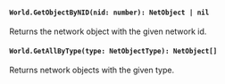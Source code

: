#### `World.GetObjectByNID(nid: number): NetObject | nil`

Returns the network object with the given network id.

#### `World.GetAllByType(type: NetObjectType): NetObject[]`

Returns network objects with the given type.
